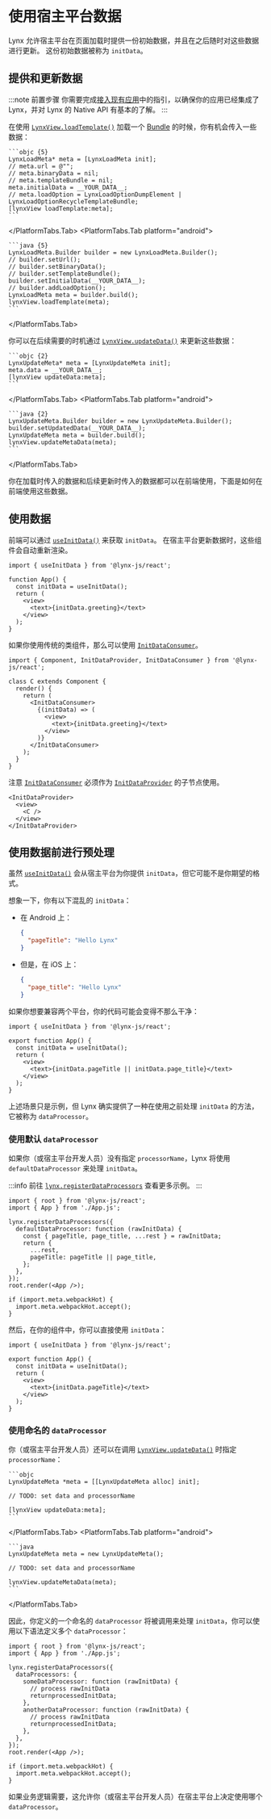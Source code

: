 
# 使用宿主平台数据

Lynx 允许宿主平台在页面加载时提供一份初始数据，并且在之后随时对这些数据进行更新。
这份初始数据被称为 `initData`。

## 提供和更新数据

:::note 前置步骤
你需要完成[接入现有应用](./start/integrate-with-existing-apps.html)中的指引，以确保你的应用已经集成了 Lynx，并对 Lynx 的 Native API 有基本的了解。
:::

在使用 [`LynxView.loadTemplate()`] 加载一个 [Bundle](guide/spec.html#app-bundle-aka-template-bundle) 的时候，你有机会传入一些数据：

<PlatformTabs hashKey="platform">
  <PlatformTabs.Tab platform="ios">

    ```objc {5}
    LynxLoadMeta* meta = [LynxLoadMeta init];
    // meta.url = @"";
    // meta.binaryData = nil;
    // meta.templateBundle = nil;
    meta.initialData = __YOUR_DATA__;
    // meta.loadOption = LynxLoadOptionDumpElement | LynxLoadOptionRecycleTemplateBundle;
    [lynxView loadTemplate:meta];
    ```

  </PlatformTabs.Tab>
  <PlatformTabs.Tab platform="android">

    ```java {5}
    LynxLoadMeta.Builder builder = new LynxLoadMeta.Builder();
    // builder.setUrl();
    // builder.setBinaryData();
    // builder.setTemplateBundle();
    builder.setInitialData(__YOUR_DATA__);
    // builder.addLoadOption();
    LynxLoadMeta meta = builder.build();
    lynxView.loadTemplate(meta);
    ```

  </PlatformTabs.Tab>
</PlatformTabs>

你可以在后续需要的时机通过 [`LynxView.updateData()`] 来更新这些数据：

<PlatformTabs hashKey="platform">
  <PlatformTabs.Tab platform="ios">

    ```objc {2}
    LynxUpdateMeta* meta = [LynxUpdateMeta init];
    meta.data = __YOUR_DATA__;
    [lynxView updateData:meta];
    ```

  </PlatformTabs.Tab>
  <PlatformTabs.Tab platform="android">

    ```java {2}
    LynxUpdateMeta.Builder builder = new LynxUpdateMeta.Builder();
    builder.setUpdatedData(__YOUR_DATA__);
    LynxUpdateMeta meta = builder.build();
    lynxView.updateMetaData(meta);
    ```

  </PlatformTabs.Tab>
</PlatformTabs>

你在加载时传入的数据和后续更新时传入的数据都可以在前端使用，下面是如何在前端使用这些数据。

## 使用数据

前端可以通过 [`useInitData()`] 来获取 `initData`。
在宿主平台更新数据时，这些组件会自动重新渲染。

```tsx title="src/App.jsx"
import { useInitData } from '@lynx-js/react';

function App() {
  const initData = useInitData();
  return (
    <view>
      <text>{initData.greeting}</text>
    </view>
  );
}
```

如果你使用传统的类组件，那么可以使用 [`InitDataConsumer`]。

```tsx
import { Component, InitDataProvider, InitDataConsumer } from '@lynx-js/react';

class C extends Component {
  render() {
    return (
      <InitDataConsumer>
        {(initData) => (
          <view>
            <text>{initData.greeting}</text>
          </view>
        )}
      </InitDataConsumer>
    );
  }
}
```

注意 [`InitDataConsumer`] 必须作为 [`InitDataProvider`] 的子节点使用。

```tsx
<InitDataProvider>
  <view>
    <C />
  </view>
</InitDataProvider>
```

## 使用数据前进行预处理

虽然 [`useInitData()`] 会从宿主平台为你提供 `initData`，但它可能不是你期望的格式。

想象一下，你有以下混乱的 `initData`：

- 在 Android 上：

  ```json
  {
    "pageTitle": "Hello Lynx"
  }
  ```

- 但是，在 iOS 上：

  ```json
  {
    "page_title": "Hello Lynx"
  }
  ```

如果你想要兼容两个平台，你的代码可能会变得不那么干净：

```tsx {7}
import { useInitData } from '@lynx-js/react';

export function App() {
  const initData = useInitData();
  return (
    <view>
      <text>{initData.pageTitle || initData.page_title}</text>
    </view>
  );
}
```

上述场景只是示例，但 Lynx 确实提供了一种在使用之前处理 `initData` 的方法，它被称为 `dataProcessor`。

### 使用默认 `dataProcessor`

如果你（或宿主平台开发人员）没有指定 `processorName`，Lynx 将使用 `defaultDataProcessor` 来处理 `initData`。

:::info
前往 [`lynx.registerDataProcessors`] 查看更多示例。
:::

```tsx title="src/index.tsx" {4-12}
import { root } from '@lynx-js/react';
import { App } from './App.js';

lynx.registerDataProcessors({
  defaultDataProcessor: function (rawInitData) {
    const { pageTitle, page_title, ...rest } = rawInitData;
    return {
      ...rest,
      pageTitle: pageTitle || page_title,
    };
  },
});
root.render(<App />);

if (import.meta.webpackHot) {
  import.meta.webpackHot.accept();
}
```

然后，在你的组件中，你可以直接使用 `initData`：

```tsx title="src/App.jsx" {7}
import { useInitData } from '@lynx-js/react';

export function App() {
  const initData = useInitData();
  return (
    <view>
      <text>{initData.pageTitle}</text>
    </view>
  );
}
```

### 使用命名的 `dataProcessor`

你（或宿主平台开发人员）还可以在调用 [`LynxView.updateData()`] 时指定 `processorName`：

<PlatformTabs hashKey="platform">
  <PlatformTabs.Tab platform="ios">

    ```objc
    LynxUpdateMeta *meta = [[LynxUpdateMeta alloc] init];

    // TODO: set data and processorName

    [lynxView updateData:meta];
    ```

  </PlatformTabs.Tab>
  <PlatformTabs.Tab platform="android">

    ```java
    LynxUpdateMeta meta = new LynxUpdateMeta();

    // TODO: set data and processorName

    lynxView.updateMetaData(meta);
    ```

  </PlatformTabs.Tab>
</PlatformTabs>

因此，你定义的一个命名的 `dataProcessor` 将被调用来处理 `initData`，你可以使用以下语法定义多个 `dataProcessor`：

```tsx title="src/index.tsx" {5-14}
import { root } from '@lynx-js/react';
import { App } from './App.js';

lynx.registerDataProcessors({
  dataProcessors: {
    someDataProcessor: function (rawInitData) {
      // process rawInitData
      returnprocessedInitData;
    },
    anotherDataProcessor: function (rawInitData) {
      // process rawInitData
      returnprocessedInitData;
    },
  },
});
root.render(<App />);

if (import.meta.webpackHot) {
  import.meta.webpackHot.accept();
}
```

如果业务逻辑需要，这允许你（或宿主平台开发人员）在宿主平台上决定使用哪个 `dataProcessor`。

[`LynxView.loadTemplate()`]: api/lynx-native-api/lynx-view/load-template
[`LynxView.updateData()`]: api/lynx-native-api/lynx-view/update-data
[`useInitData()`]: api/react/Function.useInitData
[`InitDataConsumer`]: api/react/Function.InitDataConsumer
[`InitDataProvider`]: api/react/Function.InitDataProvider
[`lynx.registerdataprocessors`]: api/react/Interface.Lynx#registerdataprocessors
